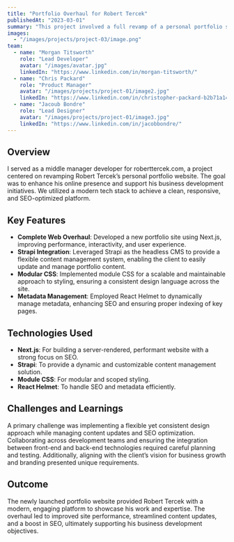 ```yaml
---
title: "Portfolio Overhaul for Robert Tercek"
publishedAt: "2023-03-01"
summary: "This project involved a full revamp of a personal portfolio site to enhance the client's online presence and drive business growth, using Next.js, Strapi, and module CSS."
images:
  - "/images/projects/project-03/image.png"
team:
  - name: "Morgan Titsworth"
    role: "Lead Developer"
    avatar: "/images/avatar.jpg"
    linkedIn: "https://www.linkedin.com/in/morgan-titsworth/"
  - name: "Chris Packard"
    role: "Product Manager"
    avatar: "/images/projects/project-01/image2.jpg"
    linkedIn: "https://www.linkedin.com/in/christopher-packard-b2b71a148/"
  - name: "Jacoub Bondre"
    role: "Lead Designer"
    avatar: "/images/projects/project-01/image3.jpg"
    linkedIn: "https://www.linkedin.com/in/jacobbondre/"
---
```


## Overview

I served as a middle manager developer for roberttercek.com, a project centered on revamping Robert Tercek’s personal portfolio website. The goal was to enhance his online presence and support his business development initiatives. We utilized a modern tech stack to achieve a clean, responsive, and SEO-optimized platform.

## Key Features

- **Complete Web Overhaul**: Developed a new portfolio site using Next.js, improving performance, interactivity, and user experience.
- **Strapi Integration**: Leveraged Strapi as the headless CMS to provide a flexible content management system, enabling the client to easily update and manage portfolio content.
- **Modular CSS**: Implemented module CSS for a scalable and maintainable approach to styling, ensuring a consistent design language across the site.
- **Metadata Management**: Employed React Helmet to dynamically manage metadata, enhancing SEO and ensuring proper indexing of key pages.

## Technologies Used

- **Next.js**: For building a server-rendered, performant website with a strong focus on SEO.
- **Strapi**: To provide a dynamic and customizable content management solution.
- **Module CSS**: For modular and scoped styling.
- **React Helmet**: To handle SEO and metadata efficiently.

## Challenges and Learnings

A primary challenge was implementing a flexible yet consistent design approach while managing content updates and SEO optimization. Collaborating across development teams and ensuring the integration between front-end and back-end technologies required careful planning and testing. Additionally, aligning with the client’s vision for business growth and branding presented unique requirements.

## Outcome

The newly launched portfolio website provided Robert Tercek with a modern, engaging platform to showcase his work and expertise. The overhaul led to improved site performance, streamlined content updates, and a boost in SEO, ultimately supporting his business development objectives.
